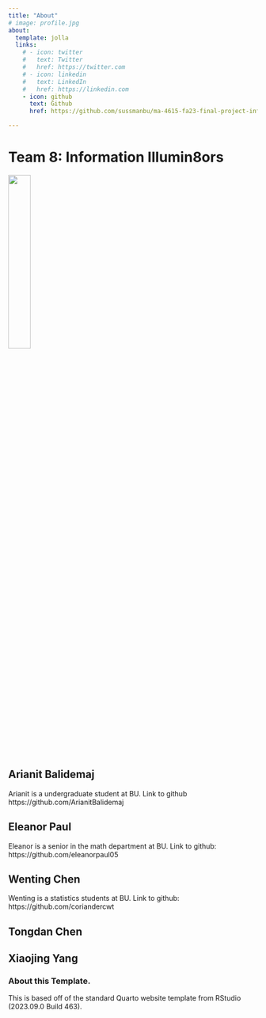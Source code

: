 ```yaml
---
title: "About"
# image: profile.jpg
about:
  template: jolla
  links:
    # - icon: twitter
    #   text: Twitter
    #   href: https://twitter.com
    # - icon: linkedin
    #   text: LinkedIn
    #   href: https://linkedin.com
    - icon: github
      text: Github
      href: https://github.com/sussmanbu/ma-4615-fa23-final-project-information-illumin8ors

---
```

# Team 8: Information Illumin8ors
![](./images/logo.png){width="30%"}

## Arianit Balidemaj

Arianit is a undergraduate student at BU. Link to github https://github.com/ArianitBalidemaj

## Eleanor Paul

Eleanor is a senior in the math department at BU. Link to github: https://github.com/eleanorpaul05

## Wenting Chen

Wenting is a statistics students at BU. Link to github: https://github.com/coriandercwt

## Tongdan Chen

## Xiaojing Yang

<!-- Please leave in the information below -->

### About this Template.

This is based off of the standard Quarto website template from RStudio (2023.09.0 Build 463).
